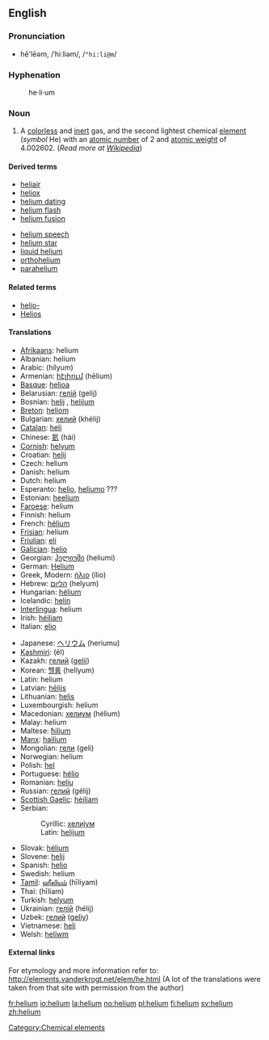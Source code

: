 {{see|Helium}}
==English==
{{elements|He|hydrogen|H|lithium|Li}}

===Pronunciation===
*hē'lēəm, /ˈhiːliəm/, /<tt>"hi:li@m</tt>/

===Hyphenation===
:he&middot;li&middot;um

===Noun===
{{en-noun-unc}}

# A [[colorless]] and [[inert]] gas, and the second lightest chemical [[element]] (''symbol'' He) with an [[atomic number]] of 2 and [[atomic weight]] of 4.002602. (''Read more at [[w:Helium|Wikipedia]]'')

====Derived terms====
{{top2}}
*[[heliair]]
*[[heliox]]
*[[helium dating]]
*[[helium flash]]
*[[helium fusion]]
{{mid2}}
*[[helium speech]]
*[[helium star]]
*[[liquid helium]]
*[[orthohelium]]
*[[parahelium]]
{{bottom}}

====Related terms====
*[[helio-]]<!--of the sun, not of helium-->
*[[Helios]]<!--the Greek sun god that helium is named after-->

====Translations====
{{top}}
*[[Afrikaans]]: helium
*Albanian: helium
*Arabic: {{ARchar|[[هيليوم]]}} (hílyum) {{m}}
*Armenian: [[հէլիում]] (hēlium)
*[[Basque]]: [[helioa]]
*Belarusian: [[гелій]] (gelij) {{m}}
*Bosnian: [[helij#Bosnian|helij]] {{m}}, [[helijum#Bosnian|helijum]] {{m}}
*[[Breton]]: [[heliom]] {{m}}
*Bulgarian: [[хелий]] (khélij) {{m}}
*[[Catalan]]: [[heli]]
*Chinese: [[氦]] (hài)
*[[Cornish]]: [[helyum]]
*Croatian: [[helij#Croatian|helij]] {{m}}
*Czech: helium
*Danish: helium
*Dutch: helium {{n}}
*Esperanto: [[helio]], [[heliumo]] ???
*Estonian: [[heelium]]
*[[Faroese]]: helium
*Finnish: helium
*French: [[hélium]] {{m}}
*[[Frisian]]: helium
*[[Friulian]]: [[eli]]
*[[Galician]]: [[helio]]
*Georgian: [[ჰელიუმი]] (heliumi)
*German: [[Helium]] {{n}}
*Greek, Modern: [[ήλιο]] (ílio) {{n}}
*Hebrew: [[הליום]] (helyum)
*Hungarian: [[hélium]]
*Icelandic: [[helín]]
*[[Interlingua]]: helium
*Irish: [[héiliam]]
*Italian: [[elio]] {{m}}
{{mid}}
*Japanese: [[ヘリウム]] (heriumu)
*[[Kashmiri]]: (él)
*Kazakh: [[гелий]] ([[gelii]])
*Korean: [[헬륨]] (hellyum)
*Latin: helium
*Latvian: [[hēlijs]]
*Lithuanian: [[helis]]
*Luxembourgish: helium
*Macedonian: [[хелиум]] (hélium) {{m}}
*Malay: helium
*Maltese: [[ħiljum]]
*[[Manx]]: [[hailium]]
*Mongolian: [[гели]] (geli)
*Norwegian: helium
*Polish: [[hel]] {{m}}
*Portuguese: [[hélio]] {{m}}
*Romanian: [[heliu]] {{n}}
*Russian: [[гелий]] (gélij) {{m}}
*[[Scottish Gaelic]]: [[hèiliam]]
*Serbian:
*:Cyrillic: [[хелијум#Serbian|хелијум]] {{m}}
*:Latin: [[helijum#Serbian|helijum]] {{m}}
*Slovak: [[hélium]]
*Slovene: [[helij#Slovene|helij]] {{m}}
*Spanish: [[helio]] {{m}}
*Swedish: helium
*[[Tamil]]: [[ஹீலியம்]] (hīliyam)
*Thai: {{THchar|[[ฮีเลียม]]}} (hīliam)
*Turkish: [[helyum]]
*Ukrainian: [[гелій]] (hélij) {{m}}
*Uzbek: [[гелий]] ([[geliy]])
*Vietnamese: [[heli]]
*Welsh: [[heliwm]]
{{bottom}}

====External links====
For etymology and more information refer to:
http://elements.vanderkrogt.net/elem/he.html
(A lot of the translations were taken from that site with permission from the author)

[[Category:Chemical elements]]

[[fr:helium]]
[[io:helium]]
[[la:helium]]
[[no:helium]]
[[pl:helium]]
[[fi:helium]]
[[sv:helium]]
[[zh:helium]]